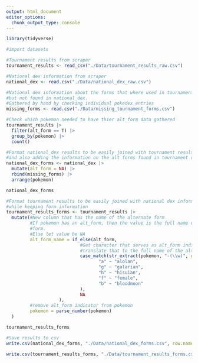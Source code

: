 ```yaml
---
output: html_document
editor_options: 
  chunk_output_type: console
---
```


```r
library(tidyverse)
```

```r
#import datasets

#Tournament results from scraper
tournament_results <- read_csv("./Data/tournament_results_raw.csv")

#National dex information from scraper
national_dex <- read.csv("./Data/national_dex_raw.csv")

#National dex information about the forms that where used in tournament_results
#but not found in national_dex.
#Gathered by hand by checking individual pokedex entries
missing_forms <- read.csv("./Data/missing_tournament_forms.csv")

```

```r
#Check which pokemon needed to have thier alt_form data gathered
tournament_results |> 
  filter(alt_form == T) |> 
  group_by(pokemon) |> 
  count()
```

```r
#Format national_dex results to be easily joined with tournament results
#and also adding the information on the alt forms found in tournament results
national_dex_forms <- national_dex |> 
  mutate(alt_form = NA) |> 
  rbind(missing_forms) |>
  arrange(pokemon)

national_dex_forms
```

```r
#Format tournament results to be easily joined with national dex information
#while keeping form information
tournament_results_forms <- tournament_results |> 
  mutate(#New column that has the name of the alternate form
         #If pokemon has an alt_form, then the value is the full name of the alt
         #form.
         #Else let value be NA
         alt_form_name = if_else(alt_form, 
                            #Get character that serves as alt_form indicator and
                            #translate that to the full name of the alt form.
                            case_match(str_extract(pokemon, "-(\\w)", group = 1),
                                   "a" ~ "alolan",
                                   "g" ~ "galarian",
                                   "h" ~ "hisuian",
                                   "f" ~ "female",
                                   "b" ~ "bloodmoon"
                            ),
                            NA
                    ),
         #remove alt_form indicator from pokemon
         pokemon = parse_number(pokemon)
  )

tournament_results_forms
```

```r
#Save results to csv
write.csv(national_dex_forms, "./Data/national_dex_forms.csv", row.names = FALSE)

write.csv(tournament_results_forms, "./Data/tournament_results_forms.csv", row.names = FALSE)

```

